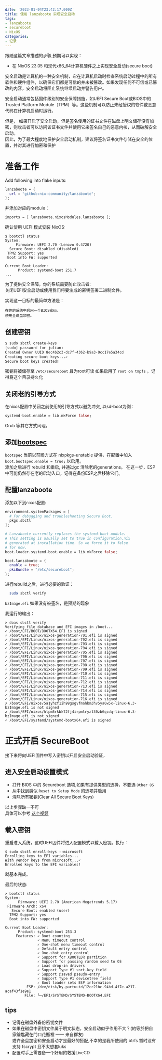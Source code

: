 ```yaml
---
date: '2023-01-04T23:42:17.000Z'
title: 使用 lanzaboote 实现安全启动
tags:
- lanzaboote
- secureboot
- NixOS
categories:
- 记录
---
```


跟随这篇文章描述的步骤,预期可以实现：

- 在 NixOS 23.05 和现代x86_64计算机硬件之上实现安全启动(secure boot)

安全启动是计算机的一种安全机制，它在计算机启动时检查系统启动过程中的所有软件和硬件组件，以确保它们都是可信的并未被篡改。如果发现任何不可信或已篡改的内容，安全启动将阻止系统继续启动并警告用户。

安全启动通常包括固件级别的安全保障措施，如UEFI Secure Boot或BIOS中的Trusted Platform Module（TPM）等。这些机制可以防止未经授权的软件或恶意代码在计算机启动时运行。

但是，
如果开启了安全启动，但是签名使用的证书文件在磁盘上明文储存没有加密，则攻击者可以访问该证书文件并使用它来签名自己的恶意内核，从而破解安全启动。  
因此，为了最大程度地保护安全启动机制，建议将签名证书文件存储在安全的位置，并对其进行加密和保护

# 准备工作

Add following into flake inputs:

```nix
lanzaboote = {
  url = "github:nix-community/lanzaboote";
};
```

并添加对应的module：

```nix
imports = [ lanzaboote.nixosModules.lanzaboote ];
```

确认使用 UEFI 模式安装 NixOS:

```
$ bootctl status
System:
     Firmware: UEFI 2.70 (Lenovo 0.4720)
  Secure Boot: disabled (disabled)
 TPM2 Support: yes
 Boot into FW: supported

Current Boot Loader:
      Product: systemd-boot 251.7
...
```

为了提供安全保障，你的系统需要防止攻击者:  
关闭UEFI安全启动或使用我们将要生成的密钥签署二进制文件。

实现这一目标的最简单方法是：

    在你的系统中启用一个BIOS密码。
    使用全磁盘加密。

## 创建密钥

```sh
$ sudo sbctl create-keys
[sudo] password for julian:
Created Owner UUID 8ec4b2c3-dc7f-4362-b9a3-0cc17e5a34cd
Creating secure boot keys...✓
Secure boot keys created!
```

密钥将被储存至 `/etc/secureboot` 且为root可读
如果启用了 `root on tmpfs` ，记得将这个目录持久化

## 关闭老的引导方式

在nixos配置中关闭之前使用的引导方式以避免冲突, 以sd-boot为例：

```nix
systemd-boot.enable = lib.mkForce false;
```

Grub 等其它方式同理。

## 添加[bootspec](https://github.com/grahamc/rfcs/blob/bootspec/rfcs/0125-bootspec.md)

`bootspec` 当前以前瞻方式在 nixpkgs-unstable 提供，在配置中加入 `boot.bootspec.enable = true;` 以启用。  
添加之后进行 rebuild 和重启, 并通过gc 清除老的generations。
在这一步，ESP 中可能仍然存在老的启动入口，记得在备份ESP之后移除它们。

## 配置lanzaboote

添加以下到nixos配置:

```nix
environment.systemPackages = [
  # For debugging and troubleshooting Secure Boot.
  pkgs.sbctl
];

# Lanzaboote currently replaces the systemd-boot module.
# This setting is usually set to true in configuration.nix
# generated at installation time. So we force it to false
# for now.
boot.loader.systemd-boot.enable = lib.mkForce false;

boot.lanzaboote = {
  enable = true;
  pkiBundle = "/etc/secureboot";
};
```

进行rebuild之后，进行必要的验证：

```sh
  sudo sbctl verify
```

`bzImage.efi` 如果没有被签名，是预期的现象

我运行的输出：

```
> doas sbctl verify
Verifying file database and EFI images in /boot...
✓ /boot/EFI/BOOT/BOOTX64.EFI is signed
✓ /boot/EFI/Linux/nixos-generation-701.efi is signed
✓ /boot/EFI/Linux/nixos-generation-702.efi is signed
✓ /boot/EFI/Linux/nixos-generation-703.efi is signed
✓ /boot/EFI/Linux/nixos-generation-704.efi is signed
✓ /boot/EFI/Linux/nixos-generation-705.efi is signed
✓ /boot/EFI/Linux/nixos-generation-706.efi is signed
✓ /boot/EFI/Linux/nixos-generation-707.efi is signed
✓ /boot/EFI/Linux/nixos-generation-708.efi is signed
✓ /boot/EFI/Linux/nixos-generation-709.efi is signed
✓ /boot/EFI/Linux/nixos-generation-710.efi is signed
✓ /boot/EFI/Linux/nixos-generation-711.efi is signed
✓ /boot/EFI/Linux/nixos-generation-712.efi is signed
✓ /boot/EFI/Linux/nixos-generation-713.efi is signed
✓ /boot/EFI/Linux/nixos-generation-714.efi is signed
✓ /boot/EFI/Linux/nixos-generation-715.efi is signed
✓ /boot/EFI/Linux/nixos-generation-716.efi is signed
✗ /boot/EFI/nixos/5a1yhzf1ih99gsgvfmahbm3hv5ya6w5x-linux-6.3-bzImage.efi is not signed
✗ /boot/EFI/nixos/hlpm5rkbk72fj4irpmlryal30zb6qcdq-linux-6.3-bzImage.efi is not signed
✓ /boot/EFI/systemd/systemd-bootx64.efi is signed
```

# 正式开启 SecureBoot

接下来将向UEFI固件中写入密钥以开启安全启动验证，

## 进入安全启动设置模式

- 打开 BIOS 中的 Secureboot 选项,如果有提供类型的选择，不要选 `Other OS`
- 从中找到类似 `Reset to Setup Mode` 的选项并启用
- 清除所有密钥(Clear All Secure Boot Keys)

以上步骤缺一不可  
具体可以参考 [这个视频](https://www.youtube.com/watch?v=aLuCAh7UzzQ)

## 载入密钥

重启进入系统，这时UEFI固件将进入配置模式以载入密钥。执行：

```
$ sudo sbctl enroll-keys --microsoft
Enrolling keys to EFI variables...
With vendor keys from microsoft...✓
Enrolled keys to the EFI variables!
```

就基本完成。

最后的状态:

```
> bootctl status
System:
      Firmware: UEFI 2.70 (American Megatrends 5.17)
 Firmware Arch: x64
   Secure Boot: enabled (user)
  TPM2 Support: yes
  Boot into FW: supported

Current Boot Loader:
      Product: systemd-boot 253.3
     Features: ✓ Boot counting
               ✓ Menu timeout control
               ✓ One-shot menu timeout control
               ✓ Default entry control
               ✓ One-shot entry control
               ✓ Support for XBOOTLDR partition
               ✓ Support for passing random seed to OS
               ✓ Load drop-in drivers
               ✓ Support Type #1 sort-key field
               ✓ Support @saved pseudo-entry
               ✓ Support Type #1 devicetree field
               ✓ Boot loader sets ESP information
          ESP: /dev/disk/by-partuuid/12ec21bc-94bd-4f7e-a217-acaf43f1e9e1
         File: └─/EFI/SYSTEMD/SYSTEMD-BOOTX64.EFI
```

## tips

- 记得在磁盘外备份密钥文件
- 如果在磁盘中密钥文件属于明文状态，安全启动似乎作用不大？(約等於把自家鑰匙藏在門口花瓶裡 —— 来自群友)  
  或许全盘加密和安全启动才是最好的搭配,不幸的是我所使用的 btrfs 暂时没有支持 fscrypt 且不太想套luks
- 配置时手上需要备一个好用的救援LiveCD
